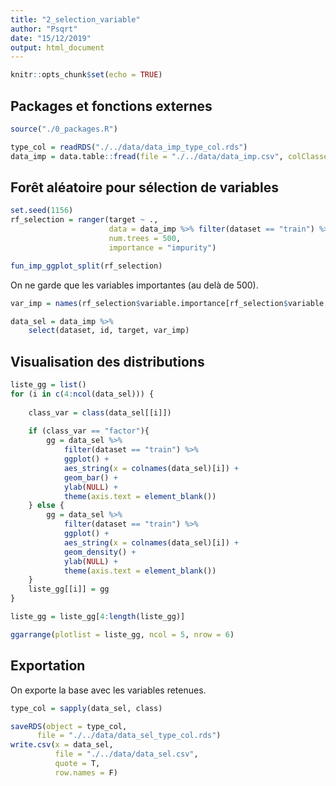 ```yaml
---
title: "2_selection_variable"
author: "Psqrt"
date: "15/12/2019"
output: html_document
---
```


```r
knitr::opts_chunk$set(echo = TRUE)
```

## Packages et fonctions externes

```r
source("./0_packages.R")
```

```r
type_col = readRDS("./../data/data_imp_type_col.rds")
data_imp = data.table::fread(file = "./../data/data_imp.csv", colClasses = type_col) %>% as.data.frame()
```


## Forêt aléatoire pour sélection de variables


```r
set.seed(1156)
rf_selection = ranger(target ~ .,
                      data = data_imp %>% filter(dataset == "train") %>% select(-dataset, -id),
                      num.trees = 500,
                      importance = "impurity")

fun_imp_ggplot_split(rf_selection)
```

On ne garde que les variables importantes (au delà de 500).

```r
var_imp = names(rf_selection$variable.importance[rf_selection$variable.importance > 500])

data_sel = data_imp %>% 
    select(dataset, id, target, var_imp)
```


## Visualisation des distributions

```r
liste_gg = list()
for (i in c(4:ncol(data_sel))) {
    
    class_var = class(data_sel[[i]])    
    
    if (class_var == "factor"){
        gg = data_sel %>% 
            filter(dataset == "train") %>% 
            ggplot() +
            aes_string(x = colnames(data_sel)[i]) + 
            geom_bar() +
            ylab(NULL) +
            theme(axis.text = element_blank())
    } else {
        gg = data_sel %>% 
            filter(dataset == "train") %>% 
            ggplot() +
            aes_string(x = colnames(data_sel)[i]) + 
            geom_density() +
            ylab(NULL) +
            theme(axis.text = element_blank())
    }
    liste_gg[[i]] = gg
}

liste_gg = liste_gg[4:length(liste_gg)]

ggarrange(plotlist = liste_gg, ncol = 5, nrow = 6)
```

## Exportation

On exporte la base avec les variables retenues.

```r
type_col = sapply(data_sel, class)

saveRDS(object = type_col,
      file = "./../data/data_sel_type_col.rds")
write.csv(x = data_sel,
          file = "./../data/data_sel.csv",
          quote = T,
          row.names = F)
```